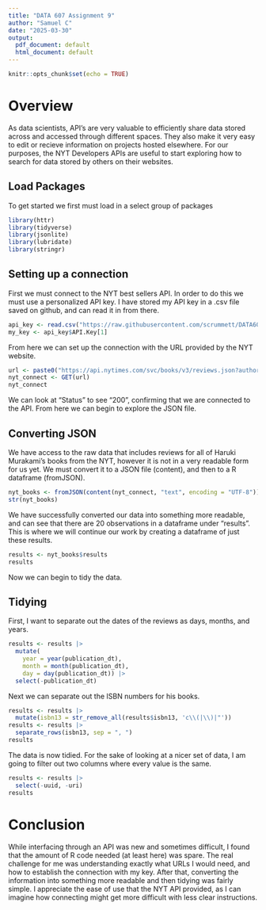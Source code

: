 ```yaml
---
title: "DATA 607 Assignment 9"
author: "Samuel C"
date: "2025-03-30"
output:
  pdf_document: default
  html_document: default
---
```


```r
knitr::opts_chunk$set(echo = TRUE)
```

# Overview

As data scientists, API's are very valuable to efficiently share data stored across and accessed through different spaces. They also make it very easy to edit or recieve information on projects hosted elsewhere. For our purposes, the NYT Developers APIs are useful to start exploring how to search for data stored by others on their websites.

## Load Packages

To get started we first must load in a select group of packages

```r
library(httr)
library(tidyverse)
library(jsonlite)
library(lubridate)
library(stringr)
```

## Setting up a connection

First we must connect to the NYT best sellers API. In order to do this we must use a personalized API key. I have stored my API key in a .csv file saved on github, and can read it in from there.
```r
api_key <- read.csv("https://raw.githubusercontent.com/scrummett/DATA607/refs/heads/main/NYT-API-key.csv")
my_key <- api_key$API.Key[1]
```

From here we can set up the connection with the URL provided by the NYT website.
```r
url <- paste0("https://api.nytimes.com/svc/books/v3/reviews.json?author=Haruki%20Murakami&api-key=", my_key)
nyt_connect <- GET(url)
nyt_connect
```
We can look at "Status" to see "200", confirming that we are connected to the API. From here we can begin to explore the JSON file.

## Converting JSON
We have access to the raw data that includes reviews for all of Haruki Murakami's books from the NYT, however it is not in a very readable form for us yet. We must convert it to a JSON file (content), and then to a R dataframe (fromJSON). 
```r
nyt_books <- fromJSON(content(nyt_connect, "text", encoding = "UTF-8"))
str(nyt_books)
```
We have successfully converted our data into something more readable, and can see that there are 20 observations in a dataframe under "results". This is where we will continue our work by creating a dataframe of just these results.
```r
results <- nyt_books$results
results
```
Now we can begin to tidy the data.

## Tidying
First, I want to separate out the dates of the reviews as days, months, and years.
```r
results <- results |> 
  mutate(
    year = year(publication_dt),
    month = month(publication_dt),
    day = day(publication_dt)) |> 
  select(-publication_dt)
```
Next we can separate out the ISBN numbers for his books.
```r
results <- results |> 
  mutate(isbn13 = str_remove_all(results$isbn13, 'c\\(|\\)|"'))
results <- results |> 
  separate_rows(isbn13, sep = ", ")
results
```
The data is now tidied. For the sake of looking at a nicer set of data, I am going to filter out two columns where every value is the same.
```r
results <- results |> 
  select(-uuid, -uri)
results
```

# Conclusion
While interfacing through an API was new and sometimes difficult, I found that the amount of R code needed (at least here) was spare. The real challenge for me was understanding exactly what URLs I would need, and how to establish the connection with my key. After that, converting the information into something more readable and then tidying was fairly simple. I appreciate the ease of use that the NYT API provided, as I can imagine how connecting might get more difficult with less clear instructions.
